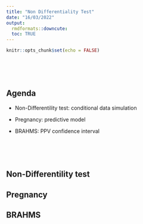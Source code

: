 ```yaml
---
title: "Non Differentiality Test"
date: "16/03/2022"
output: 
  rmdformats::downcute:
  toc: TRUE
---
```


```r
knitr::opts_chunk$set(echo = FALSE)
```

<br><br><br>

## Agenda

- Non-Differentility test: conditional data simulation
  
- Pregnancy: predictive model 

- BRAHMS: PPV confidence interval


<br><br><br>

## Non-Differentility test

## Pregnancy

## BRAHMS